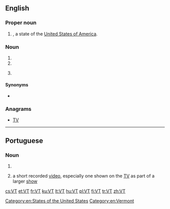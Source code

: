 {{also|vt|Vt.|␋}}
==English==

===Proper noun===
{{en-proper noun}}

# {{abbreviation of|Vermont|nodot=1|lang=en}}, a state of the [[United States of America]].

===Noun===
{{en-noun}}

# {{initialism of|ventricular tachycardia|lang=en}}
# {{initialism of|video tape|lang=en}}
# {{label|en|dated}} {{initialism of|[[video]] [[terminal]]|lang=en}} {{gloss|device that connected to a computer server remotely, which had little computing power of its own. Has been uncommon since the mid 1990s}}

====Synonyms====
* {{l|en|VDT}} {{gloss|video terminal}}

===Anagrams===
* [[TV#English|TV]]

[[Category:en:States of the United States]]
[[Category:en:Vermont]]

----

==Portuguese==

===Noun===
{{pt-noun|m|s}}

# {{initialism of|video tape|lang=pt}}
# {{lb|pt|by extension}} a short recorded [[video]], especially one shown on the [[TV]] as part of a larger [[show]]

[[cs:VT]]
[[et:VT]]
[[fr:VT]]
[[ku:VT]]
[[lt:VT]]
[[hu:VT]]
[[pl:VT]]
[[fi:VT]]
[[tr:VT]]
[[zh:VT]]